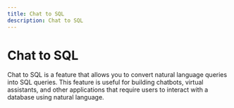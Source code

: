 ```yaml
---
title: Chat to SQL
description: Chat to SQL
---
```


# Chat to SQL

Chat to SQL is a feature that allows you to convert natural language queries into SQL queries. This feature is useful for building chatbots, virtual assistants, and other applications that require users to interact with a database using natural language.

